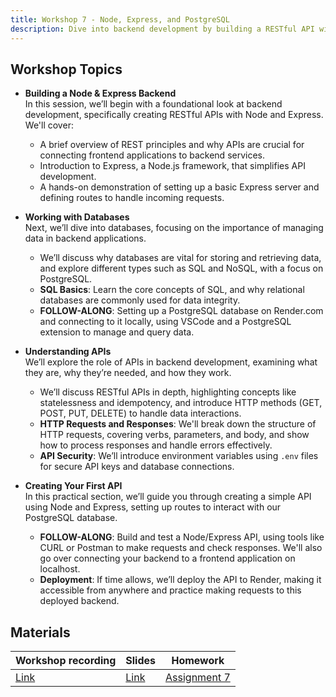 ```yaml
---
title: Workshop 7 - Node, Express, and PostgreSQL
description: Dive into backend development by building a RESTful API with Node and Express, and learn to manage data with PostgreSQL.
---
```


## Workshop Topics

- **Building a Node & Express Backend**  
  In this session, we’ll begin with a foundational look at backend development, specifically creating RESTful APIs with Node and Express. We'll cover:

  - A brief overview of REST principles and why APIs are crucial for connecting frontend applications to backend services.
  - Introduction to Express, a Node.js framework, that simplifies API development.
  - A hands-on demonstration of setting up a basic Express server and defining routes to handle incoming requests.

- **Working with Databases**  
  Next, we’ll dive into databases, focusing on the importance of managing data in backend applications.

  - We’ll discuss why databases are vital for storing and retrieving data, and explore different types such as SQL and NoSQL, with a focus on PostgreSQL.
  - **SQL Basics**: Learn the core concepts of SQL, and why relational databases are commonly used for data integrity.
  - **FOLLOW-ALONG**: Setting up a PostgreSQL database on Render.com and connecting to it locally, using VSCode and a PostgreSQL extension to manage and query data.

- **Understanding APIs**  
  We’ll explore the role of APIs in backend development, examining what they are, why they’re needed, and how they work.

  - We’ll discuss RESTful APIs in depth, highlighting concepts like statelessness and idempotency, and introduce HTTP methods (GET, POST, PUT, DELETE) to handle data interactions.
  - **HTTP Requests and Responses**: We'll break down the structure of HTTP requests, covering verbs, parameters, and body, and show how to process responses and handle errors effectively.
  - **API Security**: We’ll introduce environment variables using `.env` files for secure API keys and database connections.

- **Creating Your First API**  
  In this practical section, we’ll guide you through creating a simple API using Node and Express, setting up routes to interact with our PostgreSQL database.

  - **FOLLOW-ALONG**: Build and test a Node/Express API, using tools like CURL or Postman to make requests and check responses. We'll also go over connecting your backend to a frontend application on localhost.
  - **Deployment**: If time allows, we’ll deploy the API to Render, making it accessible from anywhere and practice making requests to this deployed backend.

## Materials

| Workshop recording                                                                                                                                                                                                                                                                                                                                                                                                       | Slides                                                                                                       | Homework                                          |
| ------------------------------------------------------------------------------------------------------------------------------------------------------------------------------------------------------------------------------------------------------------------------------------------------------------------------------------------------------------------------------------------------------------------------ | ------------------------------------------------------------------------------------------------------------ | ------------------------------------------------- |
| [Link](https://northwestern.zoom.us/rec/play/770CUnjBqbHWNR9wkzGWPGDyPEucrRUWUqmIhY17XoZDa0Mc64MMYzA1erCVmo5t20AWA2FZVN6iIki1.5NAvSbGblb4vvGlC?canPlayFromShare=true&from=my_recording&startTime=1731632352000&componentName=rec-play&originRequestUrl=https%3A%2F%2Fnorthwestern.zoom.us%2Frec%2Fshare%2FAzMqv1zC2v3hPIqjWh9C2S7XtbuJcyduzVgpMEOeKQODf4PWO5TRuEBE9fa6ECaR.buKF883wDK3kab1J%3FstartTime%3D1731632352000) | [Link](https://docs.google.com/presentation/d/1DZ0JBfZLxulwFfaWs1CUt4uwiUplNKeUESgbUF3hp48/edit?usp=sharing) | [Assignment 7](/content/assignments/assignment-7) |
